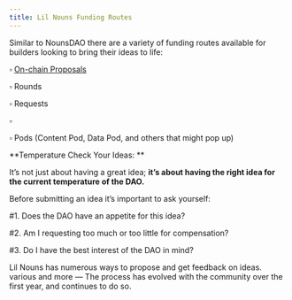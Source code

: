 ```yaml
---
title: Lil Nouns Funding Routes
---
```


Similar to NounsDAO there are a variety of funding routes available for builders looking to bring their ideas to life:

▫ [On-chain Proposals](https://lilnouns.wtf/vote)

▫ <Nutshell children="Prop.House" glossaryEntry="content/glossary/prop_house.mdx" /> Rounds

▫ <Nutshell children="Lil Funding" glossaryEntry="content/glossary/CH4-Lil-Funding.mdx" />  Requests

▫ <Nutshell children="Lil Sister Fund" glossaryEntry="content/glossary/Lil-Sisters-Fund.mdx" />&#x20;

▫ Pods (Content Pod, Data Pod, and others that might pop up)

**Temperature Check Your Ideas: **

It’s not just about having a great idea; **it’s about having the right idea for the current temperature of the DAO.**

Before submitting an idea it’s important to ask yourself:

\#1. Does the DAO have an appetite for this idea?

\#2. Am I requesting too much or too little for compensation?

\#3. Do I have the best interest of the DAO in mind?

Lil Nouns has numerous ways to propose and get feedback on ideas. <Nutshell children="PropLot," glossaryEntry="content/glossary/proplot.mdx" /> various <Nutshell children="Discord channels," glossaryEntry="content/glossary/discord.mdx" /> and more — The process has evolved with the community over the first year, and continues to do so.
